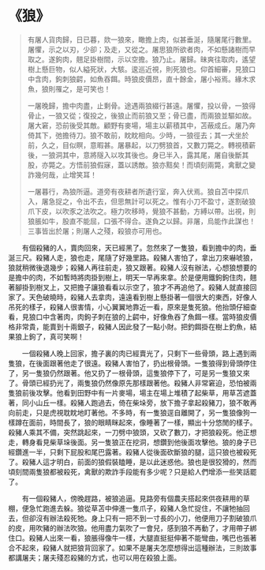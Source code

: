 # 《狼》

> 有屠人貨肉歸，日已暮，欻一狼來，瞰擔上肉，似甚垂涎，隨屠尾行數里。屠懼，示之以刃，少卻；及走，又從之。屠思狼所欲者肉，不如懸諸樹而早取之。遂鉤肉，翹足掛樹間，示以空擔。狼乃止。屠歸。昧爽往取肉，遙望樹上懸巨物，似人縊死狀，大駭。逡巡近視，則死狼也。仰首細審，見狼口中含肉，鉤刺狼齶，如魚吞餌。時狼皮價昂，直十餘金，屠小裕焉。緣木求魚，狼則罹之，是可笑也！
>
> 一屠晚歸，擔中肉盡，止剩骨。途遇兩狼綴行甚遠。屠懼，投以骨，一狼得骨止，一狼又從；復投之，後狼止而前狼又至；骨已盡，而兩狼並驅如故。屠大窘，恐前後受其敵。顧野有麥場，場主以薪積其中，苫蔽成丘。屠乃奔倚其下，弛擔待刀。狼不敢前，眈眈相向。少時，一狼徑去；其一犬坐於前，久之，目似瞑，意暇甚。屠暴起，以刀劈狼首，又數刀斃之。轉視積薪後，一狼洞其中，意將隧入以攻其後也。身已半入，露其尾，屠自後斷其股，亦斃之。方悟前狼假寐，蓋以誘敵。狼亦黠矣！而頃刻兩斃，禽獸之變詐幾何哉，止增笑耳！
>
> 一屠暮行，為狼所逼。道旁有夜耕者所遺行室，奔入伏焉。狼自苫中探爪入，屠急捉之，令出不去，但思無計可以死之。惟有小刀不盈寸，遂割破狼爪下皮，以吹豕之法吹之。極力吹移時，覺狼不甚動，方縛以帶。出視，則狼脹如牛，股直不能屈，口張不得合。遂負之以歸。非屠，烏能作此謀也！三事皆出於屠；則屠人之殘，殺狼亦可用也。

&emsp;&emsp;有個殺豬的人，賣肉回來，天已經黑了。忽然來了一隻狼，看到擔中的肉，垂涎三尺。殺豬人走，狼也走，尾隨了好幾里路。殺豬人害怕了，拿出刀來嚇唬狼，狼就稍微後退幾步；殺豬人再往前走，狼又跟著。殺豬人沒有辦法，心想狼想要的是擔中的肉，不如暫時將肉掛到樹上，明天一早再來拿。於是便用鐵鉤鉤住肉，翹著腳掛到樹叉上，又把擔子讓狼看看以示空了，狼才不再追他了。殺豬人就直接回家了。天色破曉時，殺豬人去拿肉，遠遠看到樹上懸掛著一個很大的東西，好像人吊死的樣子，殺豬人很害情，小心翼翼地靠近一看，原來是隻死狼。他抬頭仔細查看，見狼口中含著肉，肉鉤子刺在狼的上齶中，好像魚吞了魚餌一樣。當時狼皮價格非常貴，能賣到十兩銀子，殺豬人因此發了一點小財。把釣餌掛在樹上釣魚，結果狼上鉤了，真可笑啊！

&emsp;&emsp;一個殺豬人晚上回家，擔子裏的肉已經賣光了，只剩下一些骨頭，路上遇到兩隻狼，在後面跟著他走了很遠。殺豬人害怕了，扔出根骨頭。一隻狼得到骨頭停住了，另一隻狼仍然跟著。他又扔了一根骨頭，這隻狼停下了，可是另一隻狼又來了。骨頭已經扔光了，兩隻狼仍然像原先那樣跟著他。殺豬人非常窘迫，恐怕被兩隻狼前後攻擊。他看到田野中有一片麥場，場主在場上堆積了起柴草，用草苫遮蓋著，同小山丘一樣。殺豬人跑過去，倚在柴垛旁，放下擔子拿起殺豬刀，狼不敢再向前走，只是虎視耽眈地盯著他。不多時，有一隻狼逕自離開了，另一隻狼像狗一樣蹲在面前，時間長了，狼的眼睛眯起來，像睡著了一樣，顯出十分悠閒的樣子。殺豬人乘其不備，突然跳起來，一刀劈中狼頭，又砍了數刀，才把狼殺死。他正想走，轉身看見柴草垛後面。另一隻狼正在挖洞，想鑽到他後面攻擊他。狼的身子已經鑽進一半，只剩下屁股和尾巴露著。殺豬人從後面砍斷狼的腿，這只狼也被殺死了。殺豬人這才明白，前面的狼假裝瞌睡，是以此迷惑他。狼也是很狡猾的，然而頃刻間兩隻狼都被殺死，禽獸的欺詐手段能有多少呢？只是給人們增添一些笑話罷了。­

&emsp;&emsp;有一個殺豬人，傍晚趕路，被狼追逼。見路旁有個農夫搭起來供夜耕用的草棚，便急忙跑進去躲。狼從草苫中伸進一隻爪子，殺豬人急忙捉住，不讓牠抽回去，但卻沒有辦法殺死牠。身上只有一把不到一寸長的小刀，他便用刀子割破狼爪的皮，用吹豬的辦法吹狼。他用盡力氣吹了一會兒，感到狼不再動了，才用帶子綁住口。殺豬人出來一看，狼脹得像牛一樣，大腿直挺挺伸著不能彎曲，嘴巴也張著合不起來，殺豬人就把狼背回家了。如果不是屠夫怎麼想得出這種辦法，三則故事都講屠夫；屠夫殘忍殺豬的方式，也可以用在殺狼上面。
